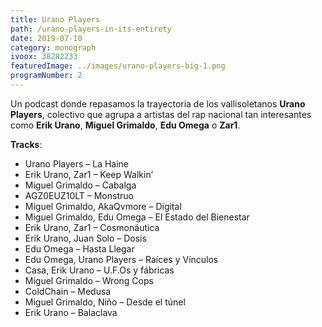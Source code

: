 ```yaml
---
title: Urano Players
path: /urano-players-in-its-entirety
date: 2019-07-10
category: monograph
ivoox: 38282233
featuredImage: ../images/urano-players-big-1.png
programNumber: 2
---
```


Un podcast donde repasamos la trayectoria de los vallisoletanos **Urano Players**, colectivo que agrupa a artistas del rap nacional tan interesantes como **Erik Urano**, **Miguel Grimaldo**, **Edu Omega** o **Zar1**.

**Tracks**:

*   Urano Players – La Haine
*   Erik Urano, Zar1 – Keep Walkin’
*   Miguel Grimaldo – Cabalga
*   AGZ0EUZ10LT – Monstruo
*   Miguel Grimaldo, AkaQvmore – Digital
*   Miguel Grimaldo, Edu Omega – El Estado del Bienestar
*   Erik Urano, Zar1 – Cosmonáutica
*   Erik Urano, Juan Solo – Dosis
*   Edu Omega – Hasta Llegar
*   Edu Omega, Urano Players – Raíces y Vínculos
*   Casa, Erik Urano – U.F.Os y fábricas
*   Miguel Grimaldo – Wrong Cops
*   ColdChain – Medusa
*   Miguel Grimaldo, Niño – Desde el túnel
*   Erik Urano – Balaclava